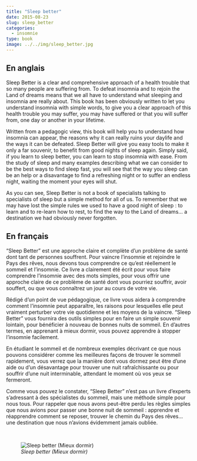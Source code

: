 ```yaml
---
title: "Sleep better"
date: 2015-08-23
slug: sleep_better
categories:
  - insomnie
type: book
image: ../../img/sleep_better.jpg
---
```


## En anglais

Sleep Better is a clear and comprehensive approach of a health trouble that so many people are suffering from.
To defeat insomnia and to rejoin the Land of dreams means that we all have to understand what sleeping and insomnia are really about.
This book has been obviously written to let you understand insomnia with simple words, to give you a clear approach of this health trouble you may suffer, you may have suffered or that you will suffer from, one day or another in your lifetime.

Written from a pedagogic view, this book will help you to understand how insomnia can appear, the reasons why it can really ruins your daylife and the ways it can be defeated.
Sleep Better will give you easy tools to make it only a far souvenir, to benefit from good nights of sleep again. Simply said, if you learn to sleep better, you can learn to stop insomnia with ease.
From the study of sleep and many examples describing what we can consider to be the best ways to find sleep fast, you will see that the way you sleep can be an help or a disavantage to find a refreshing night or to suffer an endless night, waiting the moment your eyes will shut.

As you can see, Sleep Better is not a book of specialists talking to specialists of sleep but a simple method for all of us.
To remember that we may have lost the simple rules we used to have a good night of sleep : to learn and to re-learn how to rest, to find the way to the Land of dreams... a destination we had obviously never forgotten.

## En français

"Sleep Better" est une approche claire et complète d'un problème de santé dont tant de personnes souffrent.
Pour vaincre l'insomnie et rejoindre le Pays des rêves, nous devons tous comprendre ce qu'est réellement le sommeil et l'insomnie.
Ce livre a clairement été écrit pour vous faire comprendre l'insomnie avec des mots simples, pour vous offrir une approche claire de ce problème de santé dont vous pourriez souffrir, avoir souffert, ou que vous connaîtrez un jour au cours de votre vie.

Rédigé d'un point de vue pédagogique, ce livre vous aidera à comprendre comment l'insomnie peut apparaître, les raisons pour lesquelles elle peut vraiment perturber votre vie quotidienne et les moyens de la vaincre.
"Sleep Better" vous fournira des outils simples pour en faire un simple souvenir lointain, pour bénéficier à nouveau de bonnes nuits de sommeil.
En d'autres termes, en apprenant à mieux dormir, vous pouvez apprendre à stopper l'insomnie facilement.

En étudiant le sommeil et de nombreux exemples décrivant ce que nous pouvons considérer comme les meilleures façons de trouver le sommeil rapidement, vous verrez que la manière dont vous dormez peut être d'une aide ou d'un désavantage pour trouver une nuit rafraîchissante ou pour souffrir d'une nuit interminable, attendant le moment où vos yeux se fermeront.

Comme vous pouvez le constater, "Sleep Better" n'est pas un livre d'experts s'adressant à des spécialistes du sommeil, mais une méthode simple pour nous tous.
Pour rappeler que nous avons peut-être perdu les règles simples que nous avions pour passer une bonne nuit de sommeil : apprendre et réapprendre comment se reposer, trouver le chemin du Pays des rêves... une destination que nous n'avions évidemment jamais oubliée.

<br>

![_Sleep better (Mieux dormir)_](../../img/sleep_better.jpg)
